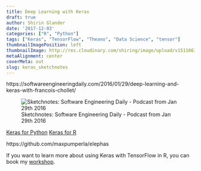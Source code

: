 ```yaml
---
title: Deep Learning with Keras
draft: true
author: Shirin Glander
date: '2017-12-03'
categories: ["R", "Python"]
tags: ["Keras", "TensorFlow", "Theano", "Data Science", "tensor"]
thumbnailImagePosition: left
thumbnailImage: http://res.cloudinary.com/shiring/image/upload/v1511863547/keras_sketchnotes_gulrff.jpg
metaAlignment: center
coverMeta: out
slug: keras_sketchnotes
---
```


https://softwareengineeringdaily.com/2016/01/29/deep-learning-and-keras-with-francois-chollet/

![Sketchnotes: Software Engineering Daily - Podcast from Jan 29th 2016](http://res.cloudinary.com/shiring/image/upload/v1511863547/keras_sketchnotes_gulrff.jpg)

[Keras for Python](https://keras.io/)
[Keras for R](https://keras.rstudio.com/)

https://github.com/maxpumperla/elephas


If you want to learn more about using Keras with TensorFlow in R, you can book my [workshop](https://shirinsplayground.netlify.com/2017/11/deep_learning_keras_tensorflow/).
